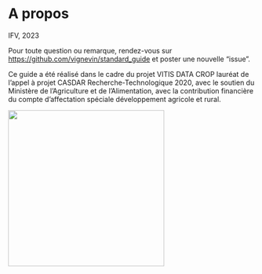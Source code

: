 # A propos {.unnumbered}

IFV, 2023

Pour toute question ou remarque, rendez-vous sur <https://github.com/vignevin/standard_guide> et poster une nouvelle "issue".

Ce guide a été réalisé dans le cadre du projet VITIS DATA CROP lauréat de l'appel à projet CASDAR Recherche-Technologique 2020, avec le soutien du Ministère de l'Agriculture et de l'Alimentation, avec la contribution financière du compte d'affectation spéciale développement agricole et rural.

![](LogoCASDAR.png){fig-align="center" width="318"}

